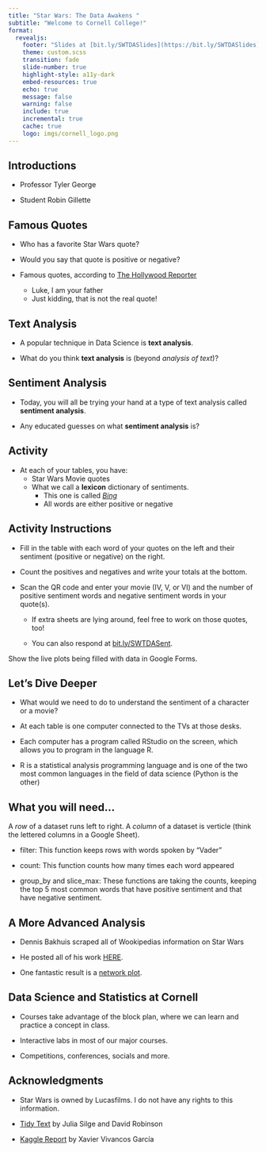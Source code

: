```yaml
---
title: "Star Wars: The Data Awakens "
subtitle: "Welcome to Cornell College!"
format: 
  revealjs:
    footer: "Slides at [bit.ly/SWTDASlides](https://bit.ly/SWTDASlides)"
    theme: custom.scss
    transition: fade
    slide-number: true
    highlight-style: a11y-dark
    embed-resources: true
    echo: true
    message: false
    warning: false
    include: true
    incremental: true
    cache: true
    logo: imgs/cornell_logo.png
---
```


## Introductions

-   Professor Tyler George

-   Student Robin Gillette

## Famous Quotes

-   Who has a favorite Star Wars quote?

-   Would you say that quote is positive or negative?

-   Famous quotes, according to [The Hollywood Reporter](https://www.hollywoodreporter.com/lists/best-star-wars-quotes/may-the-force-be-with-you-3/)

    -   Luke, I am your father
    -   Just kidding, that is not the real quote!

## Text Analysis

-   A popular technique in Data Science is **text analysis**.

-   What do you think **text analysis** is (beyond *analysis of text*)?

## Sentiment Analysis

-   Today, you will all be trying your hand at a type of text analysis called **sentiment analysis**.

-   Any educated guesses on what **sentiment analysis** is?

## Activity {.smaller}

-   At each of your tables, you have:
    -   Star Wars Movie quotes
    -   What we call a **lexicon** dictionary of sentiments.
        -   This one is called [*Bing*](https://www.cs.uic.edu/~liub/FBS/sentiment-analysis.html)
        -   All words are either positive or negative

## Activity Instructions {.smaller}

-   Fill in the table with each word of your quotes on the left and their sentiment (positive or negative) on the right.

-   Count the positives and negatives and write your totals at the bottom.

-   Scan the QR code and enter your movie (IV, V, or VI) and the number of positive sentiment words and negative sentiment words in your quote(s).

    -   If extra sheets are lying around, feel free to work on those quotes, too!

    -   You can also respond at [bit.ly/SWTDASent](bit.ly/SWTDASent).

::: notes
Show the live plots being filled with data in Google Forms.
:::

## Let's Dive Deeper {.smaller}

-   What would we need to do to understand the sentiment of a character or a movie?

-   At each table is one computer connected to the TVs at those desks.

-   Each computer has a program called RStudio on the screen, which allows you to program in the language R.

-   R is a statistical analysis programming language and is one of the two most common languages in the field of data science (Python is the other)

## What you will need... {.smaller}

A *row* of a dataset runs left to right. A *column* of a dataset is verticle (think the lettered columns in a Google Sheet).

-   filter: This function keeps rows with words spoken by "Vader"

-   count: This function counts how many times each word appeared

-   group_by and slice_max: These functions are taking the counts, keeping the top 5 most common words that have positive sentiment and that have negative sentiment.

## A More Advanced Analysis

-   Dennis Bakhuis scraped all of Wookipedias information on Star Wars

-   He posted all of his work [HERE](https://github.com/dennisbakhuis/wookieepediascience).

-   One fantastic result is a [network plot](https://dennisbakhuis.github.io/wookieepediascience/).

## Data Science and Statistics at Cornell

-   Courses take advantage of the block plan, where we can learn and practice a concept in class.

-   Interactive labs in most of our major courses.

-   Competitions, conferences, socials and more.

## Acknowledgments

-   Star Wars is owned by Lucasfilms. I do not have any rights to this information.

-   [Tidy Text](https://www.tidytextmining.com/) by Julia Silge and David Robinson

-   [Kaggle Report](https://www.kaggle.com/code/xvivancos/analyzing-star-wars-movie-scripts/report) by Xavier Vivancos García
